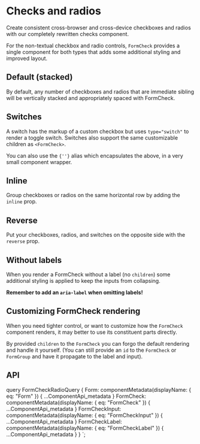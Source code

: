 


# Checks and radios

<p className="lead">
  Create consistent cross-browser and cross-device checkboxes and radios with
  our completely rewritten checks component.
</p>

For the non-textual checkbox and radio controls, `FormCheck`
provides a single component for both types that adds some additional
styling and improved layout.

## Default (stacked)

By default, any number of checkboxes and radios that are immediate
sibling will be vertically stacked and appropriately spaced with
FormCheck.

<ReactPlayground codeText={Check} />

## Switches

A switch has the markup of a custom checkbox but uses `type="switch"`
to render a toggle switch. Switches also support the same customizable
children as `<FormCheck>`.

<ReactPlayground codeText={Switch} />

<Callout>
  You can also use the <code>{'<Form.Switch>'}</code> alias which encapsulates
  the above, in a very small component wrapper.
</Callout>

## Inline

Group checkboxes or radios on the same horizontal row by adding the `inline` prop.

<ReactPlayground codeText={CheckInline} />

## Reverse

Put your checkboxes, radios, and switches on the opposite side with the `reverse` prop.

<ReactPlayground codeText={CheckReverse} />

## Without labels

When you render a FormCheck without a label (no `children`)
some additional styling is applied to keep the inputs from collapsing.

**Remember to add an `aria-label` when omitting labels!**

<ReactPlayground codeText={NoLabels} />

## Customizing FormCheck rendering

When you need tighter control, or want to customize how the `FormCheck` component
renders, it may better to use its constituent parts directly.

By provided `children` to the `FormCheck` you can forgo the default rendering and
handle it yourself. (You can still provide an `id` to the `FormCheck` or
`FormGroup` and have it propagate to the label and input).

<ReactPlayground codeText={CheckApi} />

## API

<ComponentApi metadata={props.data.FormCheck} exportedBy={props.data.Form} />
<ComponentApi
  metadata={props.data.FormCheckInput}
  exportedBy={props.data.FormCheck}
/>
<ComponentApi
  metadata={props.data.FormCheckLabel}
  exportedBy={props.data.FormCheck}
/>

  query FormCheckRadioQuery {
    Form: componentMetadata(displayName: { eq: "Form" }) {
      ...ComponentApi_metadata
    }
    FormCheck: componentMetadata(displayName: { eq: "FormCheck" }) {
      ...ComponentApi_metadata
    }
    FormCheckInput: componentMetadata(displayName: { eq: "FormCheckInput" }) {
      ...ComponentApi_metadata
    }
    FormCheckLabel: componentMetadata(displayName: { eq: "FormCheckLabel" }) {
      ...ComponentApi_metadata
    }
  }
`;
